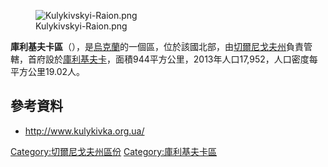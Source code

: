[[Image:Kulykivskyi-Raion.png|right]]

'''庫利基夫卡區'''（{{lang-uk|Куликівський район}}），是[[烏克蘭|烏克蘭]]的一個區，位於該國北部，由[[切爾尼戈夫州|切爾尼戈夫州]]負責管轄，首府設於[[庫利基夫卡|庫利基夫卡]]，面積944平方公里，2013年人口17,952，人口密度每平方公里19.02人。

==參考資料==
* http://www.kulykivka.org.ua/ {{Wayback|url=http://www.kulykivka.org.ua/ |date=20220604090445 }}

[[Category:切爾尼戈夫州區份|Category:切爾尼戈夫州區份]]
[[Category:庫利基夫卡區|Category:庫利基夫卡區]]


{{Chernihiv-geo-stub}}